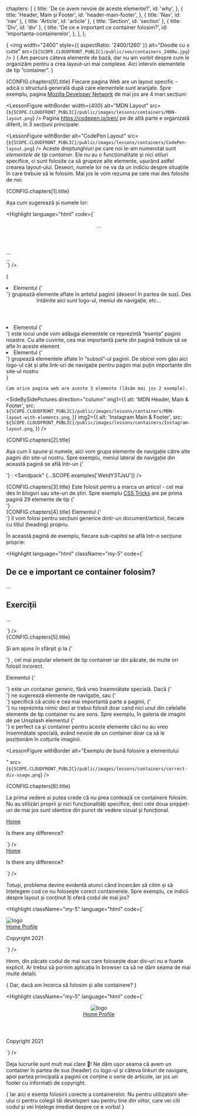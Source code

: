   chapters: [
    {
      title: 'De ce avem nevoie de aceste elemente?',
      id: 'why',
    }, {
      title: 'Header, Main și Footer',
      id: 'header-main-footer',
    },
    { title: 'Nav', id: 'nav' },
    { title: 'Article', id: 'article' },
    { title: 'Section', id: 'section' },
    { title: 'Div', id: 'div' },
    {
      title: 'De ce e important ce container folosim?',
      id: 'importanta-containerelor',
    },
  ],
};

{<LessonCover>
  <img
    width="2400"
    style={{ aspectRatio: '2400/1260' }}
    alt="Doodle cu o cutie"
    src={`${SCOPE.CLOUDFRONT_PUBLIC}/public/seo/containers_2400w.jpg`}
  />
</LessonCover>}
{<LessonFirstSentence> Am parcurs câteva elemente de bază, dar nu am vorbit despre cum le organizăm pentru a crea layout-uri mai complexe. Aici intervin elementele de tip “container”.
</LessonFirstSentence>}
<section>
 <LessonHeading as="h2" id={CONFIG.chapters[0].id}>
          {CONFIG.chapters[0].title}
</LessonHeading> 
Fiecare pagina Web are un layout specific - adică o structură generală după care elementele sunt aranjate. Spre exemplu, pagina <a href="https://developer.mozilla.org"> Mozilla Developer Network</a> de mai jos are 4 mari secțiuni:

<LessonFigure
          withBorder
          width={400}
          alt="MDN Layout"
          src={`${SCOPE.CLOUDFRONT_PUBLIC}/public/images/lessons/containers/MDN-layout.png`}
    />
Pagina <a href="https://codepen.io/pen/" target="_blank" rel="noreferrer"> https://codepen.io/pen/</a> pe de altă parte e organizată diferit, în 3 secțiuni principale:

 <LessonFigure
          withBorder
          alt="CodePen Layout"
          src={`${SCOPE.CLOUDFRONT_PUBLIC}/public/images/lessons/containers/CodePen-layout.png`}
    />
Aceste dreptunghiuri pe care noi le-am numerotat sunt <em className="text-bold"> elementele de tip container</em>. Ele nu au o funcționalitate și nici stiluri specifice, ci sunt folosite ca să grupeze alte elemente, ușurând astfel crearea layout-ului. Deseori, numele lor ne va da un indiciu despre situațiile în care trebuie să le folosim. Mai jos le vom rezuma pe <span className="text-bold"> cele mai des folosite </span> de noi:
</section>

<section>
  <LessonHeading as="h2" id={CONFIG.chapters[1].id}>
          {CONFIG.chapters[1].title}
  </LessonHeading>

  Așa cum sugerează și numele lor:

  <div className="float-right">

  <Highlight language="html" code={`<body>
  <header> ... </header>
  <main> 
    ... 
  </main>
  <footer> ... </footer>
</body>`}
       />
  </div>

  {<List as="ol" variant="checkmark" className="mr-2 ml-0">
    <li className="mb-4"> Elementul <FormattedText as="strong"> {'<header>'} </FormattedText> grupează elemente aflate în antetul paginii (deseori în partea de sus). Des întâlnite aici sunt logo-ul, meniul de navigație, etc…
    </li>
    <li className="mb-4"> Elementul <FormattedText as="strong"> {'<main>'} </FormattedText> este locul unde vom adăuga elementele ce reprezintă “esența” paginii noastre. Cu alte cuvinte, cea mai importantă parte din pagină trebuie să se afle în aceste element
    </li>
    <li> Elementul <FormattedText as="strong"> {'<footer>'} </FormattedText> grupează elementele aflate în “subsol”-ul paginii. De obicei vom găsi aici logo-ul cât și alte link-uri de navigație pentru pagini mai puțin importante din site-ul nostru
    </li>
  </List>}

    Cam orice pagina web are aceste 3 elemente (lăsăm mai jos 2 exemple).

<SideBySidePictures direction="column"
    img1={{
            alt: 'MDN Header, Main & Footer',
            src: `${SCOPE.CLOUDFRONT_PUBLIC}/public/images/lessons/containers/MDN-layout-with-elements.png`,
          }}
    img2={{
            alt: 'Instagram Main & Footer',
            src: `${SCOPE.CLOUDFRONT_PUBLIC}/public/images/lessons/containers/Instagram-layout.png`,
          }}
        />
</section>

<section>
<LessonHeading as="h2" id={CONFIG.chapters[2].id}>
          {CONFIG.chapters[2].title}
</LessonHeading>


 Așa cum îi spune și numele, aici vom grupa elemente de navigație către alte pagini din site-ul nostru. Spre exemplu, meniul lateral de navigație din această pagină se află într-un <FormattedText as="strong"> {'<nav>'} </FormattedText>:
 <Sandpack" {...SCOPE.examples['WetdY3TJsU']} />
</section>

<section>

<LessonHeading as="h2" id={CONFIG.chapters[3].id}>
          {CONFIG.chapters[3].title}
</LessonHeading>
Este folosit pentru a marca un articol - cel mai des în bloguri sau site-uri de știri. Spre exemplu <a href="https://css-tricks.com" target="_blank" rel="noreferrer"> CSS Tricks</a> are pe prima pagină 29 elemente de tip <FormattedText as="strong"> {'<article>'} </FormattedText>.
<LessonFigure
          withBorder
          alt="Elementul <article> in site-ul CSS Tricks"
          src={`${SCOPE.CLOUDFRONT_PUBLIC}/public/images/lessons/containers/article-screenshot.png`}
        />
</section>

<section>
  <LessonHeading as="h2" id={CONFIG.chapters[4].id}>
          {CONFIG.chapters[4].title}
  </LessonHeading>
  Elementul <FormattedText as="strong"> {'<section>'} </FormattedText> îl vom folosi pentru secțiuni generice dintr-un document/articol, fiecare cu titlul (heading) propriu. 

  În această pagină de exemplu, fiecare sub-capitol se află într-o secțiune proprie:

  <Highlight language="html" className="my-5" code={`<article>
  <section>
    <h2> De ce e important ce container folosim? </h2>
    <p>
      ...
    </p>
  </section>
  <section>
    <h2> Exerciții </h2>
    <p>
      ...
    </p>
  </section>
</article>`}
        />
</section>

<section>
  <LessonHeading as="h2" id={CONFIG.chapters[5].id}>
          {CONFIG.chapters[5].title}
  </LessonHeading>

  Și am ajuns în sfârșit și la <FormattedText as="strong"> {'<div>'} </FormattedText>, cel mai popular element de tip container iar din păcate, de multe ori folosit incorect.

  Elementul <FormattedText as="strong"> {'<div>'} </FormattedText> este un container generic, fără vreo însemnătate specială.
  Dacă <FormattedText> {'<nav>'} </FormattedText> ne sugerează elemente de navigație, sau <FormattedText> {'<main>'} </FormattedText> specifică că acolo e cea mai importantă parte a paginii, <FormattedText> {'<div>'} </FormattedText> nu reprezinta nimic deci ar trebui folosit doar cand <span className="text-bold"> nici unul din celelalte elemente de tip container nu are sens</span>. Spre exemplu, în galeria de imagini de pe Unsplash elementul <FormattedText> {'<div>'} </FormattedText> e perfect ca și container pentru aceste elemente căci nu au vreo însemnătate specială, având nevoie de un container doar ca să le poziționăm în colțurile imaginii.
 
<LessonFigure
          withBorder
          alt="Exemplu de bună folosire a elementului <div>"
          src={`${SCOPE.CLOUDFRONT_PUBLIC}/public/images/lessons/containers/correct-div-usage.png`}
        />
</section>

<section>
<LessonHeading as="h2" id={CONFIG.chapters[6].id}>
          {CONFIG.chapters[6].title}
</LessonHeading>

La prima vedere ai putea crede că nu prea contează ce containere folosim. Nu au stilizări proprii și nici funcționalități specifice, deci cele doua snippet-uri de mai jos sunt identice din punct de vedere vizual și funcțional.

<div className="d-flex justify-content-between flex-wrap">
  <div className="max-w-full mr-16 my-5">
      <Highlight language="html" code={`<body>
  <nav>
    <a href="/"> Home </a>
  </nav>
  <main>
    <p> Is there any difference? </p>
  </main>
</body>`}
            />
  </div>
  <div className="max-w-full my-5">
      <Highlight language="html" code={`<body>
  <div>
    <a href="/"> Home </a>
  </div>
  <div>
    <p> Is there any difference? </p>
  </div>
</body>`}
         />
   </div>
</div>

  Totuși, problema devine evidentă atunci când încercăm să citim și să înțelegem cod ce nu folosește corect containerele. Spre exemplu, ce indicii despre layout și conținut îți oferă codul de mai jos?

   <Highlight className="my-5" language="html" code={`<body>
  <div>
    <img src="logo" alt="logo">
    <div>
      <a href="/home"> Home </a>
      <a href="/profile"> Profile </a>
    </div>
  </div>
  <div>
    <div></div>
    <div></div>
    <div></div>
    <div></div>
  </div>
  <div>
    <p> Copyright 2021 </p>
  </div>
</body>`}
        />

Hmm, din păcate codul de mai sus care folosește doar div-uri nu e foarte explicit. Ar trebui să pornim aplicația în browser ca să ne dăm seama de mai multe detalii.

{<LessonQuote> Dar,  dacă am încerca să folosim și alte containere? </LessonQuote>}

<Highlight className="my-5" language="html" code={` <body>
  <header>
    <img src="logo" alt="logo">
    <nav>
      <a href="/home"> Home </a>
      <a href="/profile"> Profile </a>
    </nav>
  </header>
  <main>
    <article></article>
    <article></article>
    <article></article>
    <article></article>
  </main>
  <footer>
    <p> Copyright 2021 </p>
  </footer>
</body>`}
        />

 Deja lucrurile sunt mult mai clare 💪! Ne dăm ușor seama că avem un container în partea de sus (header) cu logo-ul și câteva linkuri de navigare, apoi partea principală a paginii ce conține o serie de articole, iar jos un footer cu informații de copyright.

{<LessonQuote variant="centered"> Iar aici e esența folosirii corecte a containerelor. Nu pentru utilizatorii site-ului ci pentru colegii tăi developeri sau pentru tine din viitor, care vei citi codul și vei înțelege imediat despre ce e vorba! </LessonQuote>}

</section>